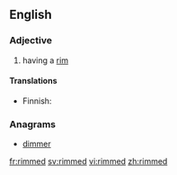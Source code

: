 ==English==

===Adjective===
{{en-adj|-}}

# having a [[rim]]

====Translations====
{{trans-top|having a rim}}
* Finnish: {{t-|fi|kehyksellinen}}
{{trans-mid}}
{{trans-bottom}}

===Anagrams===
* [[dimmer#English|dimmer]]

[[fr:rimmed]]
[[sv:rimmed]]
[[vi:rimmed]]
[[zh:rimmed]]
